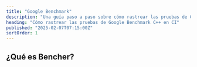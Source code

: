 ```yaml
---
title: "Google Benchmark"
description: "Una guía paso a paso sobre cómo rastrear las pruebas de Google Benchmark C++ en CI"
heading: "Cómo rastrear las pruebas de Google Benchmark C++ en CI"
published: "2025-02-07T07:15:00Z"
sortOrder: 1
---
```



<Intro
  text="cómo realizar pruebas de rendimiento en código C++ con Google Benchmark"
  url="/es/learn/benchmarking/cpp/google-benchmark/"
  name="Google Benchmark"
/>

## ¿Qué es Bencher?

<BencherIntro />

<Steps
  adapter="cpp_google"
  url="/es/docs/explanation/adapters/#-c-google"
/>

<GoogleBenchmark />

<CallToAction lang={Language.es} />
